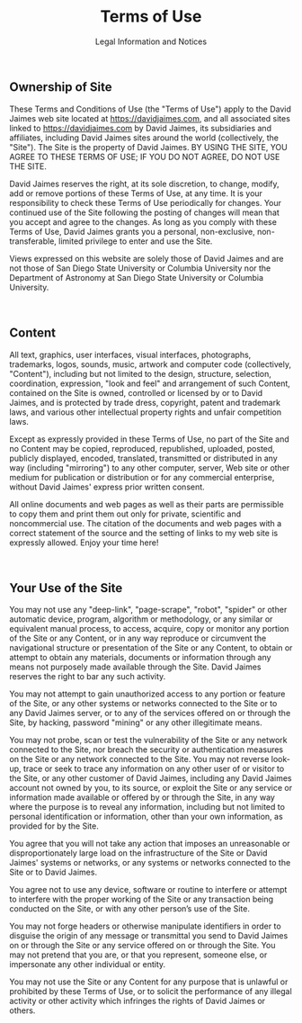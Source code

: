 
<h1 align="center" style={{marginTop: "2em"}}>Terms of Use</h1>
<p align="center">Legal Information and Notices</p>

<br/>

## Ownership of Site
These Terms and Conditions of Use (the "Terms of Use") apply to the David Jaimes web site located at https://davidjaimes.com, and all associated sites linked to https://davidjaimes.com by David Jaimes, its subsidiaries and affiliates, including David Jaimes sites around the world (collectively, the "Site"). The Site is the property of David Jaimes. BY USING THE SITE, YOU AGREE TO THESE TERMS OF USE; IF YOU DO NOT AGREE, DO NOT USE THE SITE.

David Jaimes reserves the right, at its sole discretion, to change, modify, add or remove portions of these Terms of Use, at any time. It is your responsibility to check these Terms of Use periodically for changes. Your continued use of the Site following the posting of changes will mean that you accept and agree to the changes. As long as you comply with these Terms of Use, David Jaimes grants you a personal, non-exclusive, non-transferable, limited privilege to enter and use the Site.

Views expressed on this website are solely those of David Jaimes and are not those of San Diego State University or Columbia University nor the Department of Astronomy at San Diego State University or Columbia University.

<br/>

## Content
All text, graphics, user interfaces, visual interfaces, photographs, trademarks, logos, sounds, music, artwork and computer code (collectively, "Content"), including but not limited to the design, structure, selection, coordination, expression, "look and feel" and arrangement of such Content, contained on the Site is owned, controlled or licensed by or to David Jaimes, and is protected by trade dress, copyright, patent and trademark laws, and various other intellectual property rights and unfair competition laws.

Except as expressly provided in these Terms of Use, no part of the Site and no Content may be copied, reproduced, republished, uploaded, posted, publicly displayed, encoded, translated, transmitted or distributed in any way (including "mirroring") to any other computer, server, Web site or other medium for publication or distribution or for any commercial enterprise, without David Jaimes' express prior written consent.

All online documents and web pages as well as their parts are permissible to copy them and print them out only for private, scientific and noncommercial use. The citation of the documents and web pages with a correct statement of the source and the setting of links to my web site is expressly allowed. Enjoy your time here!

<br/>

## Your Use of the Site
You may not use any "deep-link", "page-scrape", "robot", "spider" or other automatic device, program, algorithm or methodology, or any similar or equivalent manual process, to access, acquire, copy or monitor any portion of the Site or any Content, or in any way reproduce or circumvent the navigational structure or presentation of the Site or any Content, to obtain or attempt to obtain any materials, documents or information through any means not purposely made available through the Site. David Jaimes reserves the right to bar any such activity.

You may not attempt to gain unauthorized access to any portion or feature of the Site, or any other systems or networks connected to the Site or to any David Jaimes server, or to any of the services offered on or through the Site, by hacking, password "mining" or any other illegitimate means.

You may not probe, scan or test the vulnerability of the Site or any network connected to the Site, nor breach the security or authentication measures on the Site or any network connected to the Site. You may not reverse look-up, trace or seek to trace any information on any other user of or visitor to the Site, or any other customer of David Jaimes, including any David Jaimes account not owned by you, to its source, or exploit the Site or any service or information made available or offered by or through the Site, in any way where the purpose is to reveal any information, including but not limited to personal identification or information, other than your own information, as provided for by the Site.

You agree that you will not take any action that imposes an unreasonable or disproportionately large load on the infrastructure of the Site or David Jaimes' systems or networks, or any systems or networks connected to the Site or to David Jaimes.

You agree not to use any device, software or routine to interfere or attempt to interfere with the proper working of the Site or any transaction being conducted on the Site, or with any other person’s use of the Site.

You may not forge headers or otherwise manipulate identifiers in order to disguise the origin of any message or transmittal you send to David Jaimes on or through the Site or any service offered on or through the Site. You may not pretend that you are, or that you represent, someone else, or impersonate any other individual or entity.

You may not use the Site or any Content for any purpose that is unlawful or prohibited by these Terms of Use, or to solicit the performance of any illegal activity or other activity which infringes the rights of David Jaimes or others.

